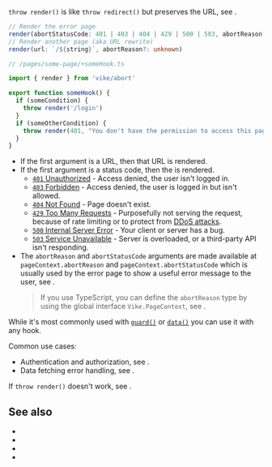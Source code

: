
`throw render()` is like <Link href="/redirect">`throw redirect()`</Link> but preserves the URL, see <Link href="/abort#throw-redirect-vs-throw-render-vs-navigate" doNotInferSectionTitle={true} />.

```ts ts-only
// Render the error page
render(abortStatusCode: 401 | 403 | 404 | 429 | 500 | 503, abortReason?: unknown)
// Render another page (aka URL rewrite)
render(url: `/${string}`, abortReason?: unknown)
```

```ts
// /pages/some-page/+someHook.ts

import { render } from 'vike/abort'

export function someHook() {
  if (someCondition) {
    throw render('/login')
  }
  if (someOtherCondition) {
    throw render(401, "You don't have the permission to access this page.")
  }
}
```

- If the first argument is a URL, then that URL is rendered.
- If the first argument is a status code, then the <Link text="error page" href="/error-page" /> is rendered.
  - [`401` Unauthorized](https://developer.mozilla.org/en-US/docs/Web/HTTP/Status/401) - Access denied, the user isn't logged in.
  - [`403` Forbidden](https://developer.mozilla.org/en-US/docs/Web/HTTP/Status/403) - Access denied, the user is logged in but isn't allowed.
  - [`404` Not Found](https://developer.mozilla.org/en-US/docs/Web/HTTP/Status/404) - Page doesn't exist.
  - [`429` Too Many Requests](https://developer.mozilla.org/en-US/docs/Web/HTTP/Status/429) - Purposefully not serving the request, because of rate limiting or to protect from [DDoS attacks](https://en.wikipedia.org/wiki/Denial-of-service_attack).
  - [`500` Internal Server Error](https://developer.mozilla.org/en-US/docs/Web/HTTP/Status/500) - Your client or server has a bug.
  - [`503` Service Unavailable](https://developer.mozilla.org/en-US/docs/Web/HTTP/Status/503) - Server is overloaded, or a third-party API isn't responding.
- The `abortReason` and `abortStatusCode` arguments are made available at `pageContext.abortReason` and `pageContext.abortStatusCode` which is usually used by the error page to show a useful error message to the user, see <Link href="/error-page" />.
  > If you use TypeScript, you can define the `abortReason` type by using the global interface `Vike.PageContext`, see <Link href="/error-page" />.

While it's most commonly used with [`guard()`](/guard) or [`data()`](/data) you can use it with any hook.

Common use cases:

- Authentication and authorization, see <Link href="/auth#login-flow" />.
- Data fetching error handling, see <Link href="/data#error-handling" />.

If `throw render()` doesn't work, see <Link href="/abort#debug" />.


## See also

- <Link href="/redirect"  />
- <Link href="/guard" />
- <Link href="/abort#throw-redirect-vs-throw-render-vs-navigate" doNotInferSectionTitle={true} />
- <Link href="/abort#debug" />
